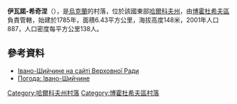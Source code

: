 {{coord|50|17|19|N|35|36|57|E|scale:30000_region:UA|display=title}}

'''伊瓦諾-希奇涅'''（{{lang-uk|Івано-Шийчине}}），是[[烏克蘭|烏克蘭]]的村落，位於該國東部[[哈爾科夫州|哈爾科夫州]]，由[[博霍杜希夫區|博霍杜希夫區]]負責管轄，始建於1785年，面積6.43平方公里，海拔高度148米，2001年人口887，人口密度每平方公里138人。

==參考資料==
* [http://gska2.rada.gov.ua/pls/z7502/A005?rdat1=04.04.2007&rf7571=32392 Івано-Шийчине на сайті Верховної Ради]{{dead link|date=2017年11月 |bot=InternetArchiveBot |fix-attempted=yes }}
* [http://weather.in.ua/ua/har'kovskaja/9433 Погода: Івано-Шийчине] {{Wayback|url=http://weather.in.ua/ua/har%27kovskaja/9433 |date=20160323030308 }}

{{DEFAULTSORT:Івано-Шийчине}}
[[Category:哈爾科夫州村落|Category:哈爾科夫州村落]]
[[Category:博霍杜希夫區村落|Category:博霍杜希夫區村落]]


{{Kharkiv-geo-stub}}